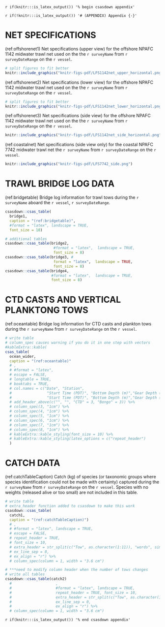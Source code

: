 <!-- The following code should appear at the beginning of the first appendix.
(if you have one)
After that, all subsequent sections will be turned into appendices. -->
`r if(knitr:::is_latex_output()) '% begin csasdown appendix'`

`r if(!knitr:::is_latex_output()) '# (APPENDIX) Appendix {-}'`

\clearpage

# NET SPECIFICATIONS {#app:appNet}

(ref:offshorenet1) Net specifications (upper view) for the offshore NPAFC 1142 midwater trawl net used on the the `r surveyName` from `r surveyDateRange` on the `r vessel`.

```r

# split figures to fit better
knitr::include_graphics("knitr-figs-pdf/LFS1142net_upper_horizontal.png")

```
  
(ref:offshorenet2) Net specifications (lower view) for the offshore NPAFC 1142 midwater trawl net used on the the `r surveyName` from `r surveyDateRange` on the `r vessel`.

```r

# split figures to fit better
knitr::include_graphics("knitr-figs-pdf/LFS1142net_lower_horizontal.png")

```
  
(ref:offshorenet3) Net specifications (side view) for the offshore NPAFC 1142 midwater trawl net used on the the `r surveyName` from `r surveyDateRange` on the `r vessel`.

```r

knitr::include_graphics("knitr-figs-pdf/LFS1142net_side_horizontal.png")

```
  
(ref:coastalnet) Net specifications (side view only) for the coastal NPAFC 7742 midwater trawl net the `r surveyName` from `r surveyDateRange` on the `r vessel`.

```r

knitr::include_graphics("knitr-figs-pdf/LFS7742_side.png")

```

\newpage
\FloatBarrier  

# TRAWL BRIDGE LOG DATA {#app:appBridge} 

(ref:bridgetable) Bridge log information for trawl tows during the `r surveyName` aboard the `r vessel`, `r surveyDateRange`.

```r

csasdown::csas_table(
  bridge1,
  caption = "(ref:bridgetable)",
  #format = "latex", landscape = TRUE,
  font_size = 10)

# additional tables
csasdown::csas_table(bridge2, 
                      #format = "latex",  landscape = TRUE,  
                      font_size = 8) 
csasdown::csas_table(bridge3, #
                      format = "latex",  landscape = TRUE,  
                      font_size = 8) 
csasdown::csas_table(bridge4, 
                     #format = "latex",  landscape = TRUE,  
                     font_size = 8) 

```

\newpage

# CTD CASTS AND VERTICAL PLANKTONG TOWS {#app:appOcean}  
  
(ref:oceantable) Bridge log information for CTD casts and plankton tows during the `r surveyName` from `r surveyDateRange` on the `r vessel`.

```r

# write table
# column_spec causes warning if you do it in one step with vectors
#kableExtra::kable(
csas_table(
  ocean_wider,
  caption = "(ref:oceantable)"
  # ,
  # #format = "latex",
  # escape = FALSE,
  # longtable = TRUE,
  # booktabs = TRUE,
  # col.names = c("Date", "Station",
  #                "Start Time (PDT)", "Bottom Depth (m)","Gear Depth (m)",
  #                "Start Time (PDT)", "Bottom Depth (m)","Gear Depth (m)")) %>%
  # add_header_above(c("", "", "CTD" = 3, "Bongo" = 3)) %>%
  # column_spec(3, "1cm") %>%
  # column_spec(4, "1cm") %>%
  # column_spec(5, "1cm") %>%
  # column_spec(6, "1cm") %>%
  # column_spec(7, "1cm") %>%
  # column_spec(8, "1cm") %>%
  # kableExtra::kable_styling(font_size = 10) %>%
  # kableExtra::kable_styling(latex_options = c("repeat_header")
  )

```

\newpage

# CATCH DATA {#app:appCatch}  

(ref:catchTableCaption) Catch (kg) of species (or taxonomic groups where species identification could not be made with certainty) captured during the `r surveyName` from `r surveyDateRange` on the `r vessel`. Species with no weights (released alive or too small) are not included in this table.

```r

# write table
# extra_header function added to csasdown to make this work
csasdown::csas_table(
  catch1,
  caption = "(ref:catchTableCaption)")
  # ,
  # #format = "latex", landscape = TRUE,
  # escape = FALSE,
  # repeat_header = TRUE,
  # font_size = 10,
  # extra_header = str_split(c("Tow", as.character(1:11)), "words", simplify = TRUE),
  # ex_line_sep = 0,
  # ex_align = "r") %>%
  # column_spec(column = 1, width = "3.6 cm")

# ***need to modify column header when the number of tows changes
# write all tables
csasdown::csas_table(catch2)
  #                    ,
  #                    #format = "latex", landscape = TRUE, 
  #                    repeat_header = TRUE, font_size = 10,
  #                    extra_header = str_split(c("Tow", as.character(12:22)), "words", simplify = TRUE),
  #                    ex_line_sep = 0,
  #                    ex_align = "r") %>%
  # column_spec(column = 1, width = "3.6 cm")

```
\clearpage

<!-- At the end of your appendices add: -->
`r if(knitr:::is_latex_output()) '% end csasdown appendix'`
  